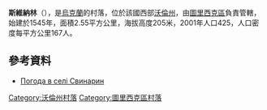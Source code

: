 {{coord|50|56|28|N|24|39|44|E|scale:30000|display=title}}

'''斯維納林'''（{{lang-uk|Свинарин}}），是[[烏克蘭|烏克蘭]]的村落，位於該國西部[[沃倫州|沃倫州]]，由[[圖里西克區|圖里西克區]]負責管轄，始建於1545年，面積2.55平方公里，海拔高度205米，2001年人口425，人口密度每平方公里167人。

==參考資料==
* [http://weather.in.ua/ua/volynskaja/23382 Погода в селі Свинарин] {{Wayback|url=http://weather.in.ua/ua/volynskaja/23382 |date=20111219101231 }}

[[Category:沃倫州村落|Category:沃倫州村落]]
[[Category:圖里西克區村落|Category:圖里西克區村落]]


{{Volyn-geo-stub}}